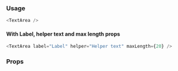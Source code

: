### Usage

```javascript
<TextArea />
```

#### With Label, helper text and max length props

```javascript
<TextArea label="Label" helper="Helper text" maxLength={20} />
```

### Props

<PropsTable component="TextArea" platform="web" />

